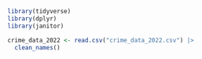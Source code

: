 ```r
library(tidyverse)
library(dplyr)
library(janitor)
```

```r
crime_data_2022 <- read.csv("crime_data_2022.csv") |> 
  clean_names()
```

```r

```


